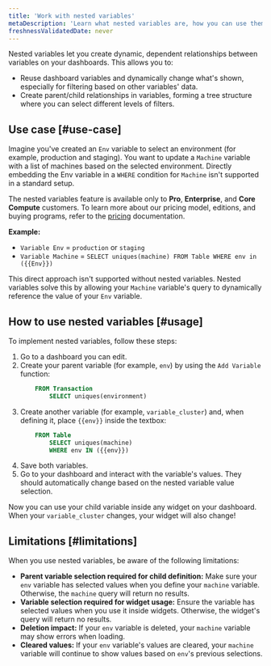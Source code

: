 ```yaml
---
title: 'Work with nested variables'
metaDescription: 'Learn what nested variables are, how you can use them, and their current limitations'
freshnessValidatedDate: never
---
```


Nested variables let you create dynamic, dependent relationships between variables on your dashboards. This allows you to:

- Reuse dashboard variables and dynamically change what's shown, especially for filtering based on other variables' data.
- Create parent/child relationships in variables, forming a tree structure where you can select different levels of filters.

## Use case [#use-case]
Imagine you've created an `Env` variable to select an environment (for example, production and staging). You want to update a `Machine` variable with a list of machines based on the selected environment. Directly embedding the Env variable in a `WHERE` condition for `Machine` isn't supported in a standard setup.

<Callout variant="important">The nested variables feature is available only to **Pro**, **Enterprise**, and **Core Compute** customers. To learn more about our pricing model, editions, and buying programs, refer to the [pricing](/docs/accounts/accounts-billing/new-relic-one-pricing-billing/new-relic-one-pricing-billing/) documentation.</Callout>

**Example:**
- `Variable Env` = `production` or `staging`
- `Variable Machine` = `SELECT uniques(machine) FROM Table WHERE env in ({{Env}})` 

This direct approach isn't supported without nested variables. Nested variables solve this by allowing your `Machine` variable's query to dynamically reference the value of your `Env` variable.

## How to use nested variables [#usage]
To implement nested variables, follow these steps:

1. Go to a dashboard you can edit.
2. Create your parent variable (for example, `env`) by using the `Add Variable` function:
    ```sql
        FROM Transaction
            SELECT uniques(environment)
    ```
3. Create another variable (for example, `variable_cluster`) and, when defining it, place `{{env}}` inside the textbox:
    ```sql
        FROM Table
            SELECT uniques(machine)
            WHERE env IN ({{env}})
    ```
4. Save both variables.
5. Go to your dashboard and interact with the variable's values. They should automatically change based on the nested variable value selection.

Now you can use your child variable inside any widget on your dashboard. When your `variable_cluster` changes, your widget will also change!

## Limitations [#limitations]
When you use nested variables, be aware of the following limitations:

- **Parent variable selection required for child definition:** Make sure your `env` variable has selected values when you define your `machine` variable. Otherwise, the `machine` query will return no results.
- **Variable selection required for widget usage:** Ensure the variable has selected values when you use it inside widgets. Otherwise, the widget's query will return no results.
- **Deletion impact:** If your `env` variable is deleted, your `machine` variable may show errors when loading.
- **Cleared values:** If your `env` variable's values are cleared, your `machine` variable will continue to show values based on `env`'s previous selections.